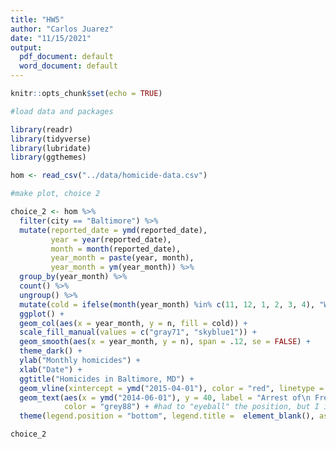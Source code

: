 ```yaml
---
title: "HW5"
author: "Carlos Juarez"
date: "11/15/2021"
output:
  pdf_document: default
  word_document: default
---
```


```r
knitr::opts_chunk$set(echo = TRUE)
```

```r
#load data and packages

library(readr)
library(tidyverse)
library(lubridate)
library(ggthemes)

hom <- read_csv("../data/homicide-data.csv")
```


```r
#make plot, choice 2

choice_2 <- hom %>% 
  filter(city == "Baltimore") %>%
  mutate(reported_date = ymd(reported_date), 
         year = year(reported_date), 
         month = month(reported_date), 
         year_month = paste(year, month), 
         year_month = ym(year_month)) %>%
  group_by(year_month) %>%
  count() %>%
  ungroup() %>%
  mutate(cold = ifelse(month(year_month) %in% c(11, 12, 1, 2, 3, 4), "Winter", "Summer")) %>%
  ggplot() +
  geom_col(aes(x = year_month, y = n, fill = cold)) +
  scale_fill_manual(values = c("gray71", "skyblue1")) +
  geom_smooth(aes(x = year_month, y = n), span = .12, se = FALSE) +
  theme_dark() +
  ylab("Monthly homicides") +
  xlab("Date") +
  ggtitle("Homicides in Baltimore, MD") +
  geom_vline(xintercept = ymd("2015-04-01"), color = "red", linetype = "dashed", size = 1.1) +
  geom_text(aes(x = ymd("2014-06-01"), y = 40, label = "Arrest of\n Freddie Grey        "), 
            color = "grey88") + #had to "eyeball" the position, but I imagine theres an automatic way to do this 
  theme(legend.position = "bottom", legend.title =  element_blank(), aspect.ratio = .2)

choice_2

```

